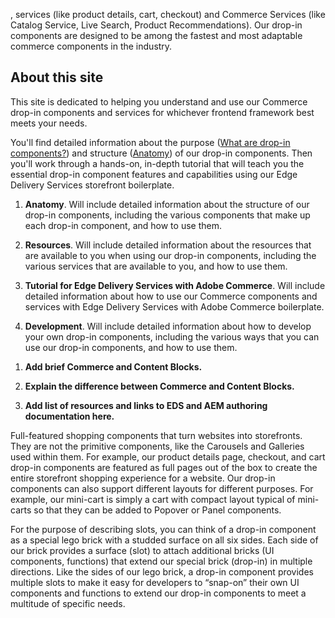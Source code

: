 , services (like product details, cart, checkout) and Commerce Services (like Catalog Service, Live Search, Product Recommendations). Our drop-in components are designed to be among the fastest and most adaptable commerce components in the industry.

## About this site

This site is dedicated to helping you understand and use our Commerce drop-in components and services for whichever frontend framework best meets your needs.

You'll find detailed information about the purpose ([What are drop-in components?](/dropin-components/what-are-dropins/)) and structure ([Anatomy](/dropin-components/dropin-anatomy/)) of our drop-in components. Then you'll work through a hands-on, in-depth tutorial that will teach you the essential drop-in component features and capabilities using our Edge Delivery Services storefront boilerplate.

<Callouts>

1. **Anatomy**. Will include detailed information about the structure of our drop-in components, including the various components that make up each drop-in component, and how to use them.

1. **Resources**. Will include detailed information about the resources that are available to you when using our drop-in components, including the various services that are available to you, and how to use them.

1. **Tutorial for Edge Delivery Services with Adobe Commerce**. Will include detailed information about how to use our Commerce components and services with Edge Delivery Services with Adobe Commerce boilerplate.

1. **Development**. Will include detailed information about how to develop your own drop-in components, including the various ways that you can use our drop-in components, and how to use them.

</Callouts>

<Tasks>

1. **Add brief Commerce and Content Blocks.**

1. **Explain the difference between Commerce and Content Blocks.**

1. **Add list of resources and links to EDS and AEM authoring documentation here.**

</Tasks>

Full-featured shopping components that turn websites into storefronts. They are not the primitive components, like the Carousels and Galleries used within them. For example, our product details page, checkout, and cart drop-in components are featured as full pages out of the box to create the entire storefront shopping experience for a website. Our drop-in components can also support different layouts for different purposes. For example, our mini-cart is simply a cart with compact layout typical of mini-carts so that they can be added to Popover or Panel components.

For the purpose of describing slots, you can think of a drop-in component as a special lego brick with a studded surface on all six sides. Each side of our brick provides a surface (slot) to attach additional bricks (UI components, functions) that extend our special brick (drop-in) in multiple directions. Like the sides of our lego brick, a drop-in component provides multiple slots to make it easy for developers to “snap-on” their own UI components and functions to extend our drop-in components to meet a multitude of specific needs.
